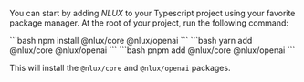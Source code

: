 
You can start by adding _NLUX_ to your Typescript project using your favorite package manager.
At the root of your project, run the following command:

<Tabs groupId="package" queryString>
    <TabItem value="npm" label="NPM">
        ```bash
        npm install @nlux/core @nlux/openai
        ```
    </TabItem>
    <TabItem value="yarn" label="Yarn">
        ```bash
        yarn add @nlux/core @nlux/openai
        ```
    </TabItem>
    <TabItem value="pnpm" label="PNPM">
        ```bash
        pnpm add @nlux/core @nlux/openai
        ```
    </TabItem>
</Tabs>

This will install the `@nlux/core` and `@nlux/openai` packages.
